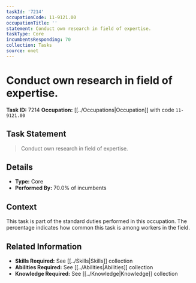 ```yaml
---
taskId: '7214'
occupationCode: 11-9121.00
occupationTitle: ''
statement: Conduct own research in field of expertise.
taskType: Core
incumbentsResponding: 70
collection: Tasks
source: onet
---
```

# Conduct own research in field of expertise.

**Task ID:** 7214
**Occupation:** [[../Occupations|Occupation]] with code `11-9121.00`

## Task Statement

> Conduct own research in field of expertise.

## Details

- **Type:** Core
- **Performed By:** 70.0% of incumbents

## Context

This task is part of the standard duties performed in this occupation. The percentage indicates how common this task is among workers in the field.

## Related Information

- **Skills Required:** See [[../Skills|Skills]] collection
- **Abilities Required:** See [[../Abilities|Abilities]] collection
- **Knowledge Required:** See [[../Knowledge|Knowledge]] collection
